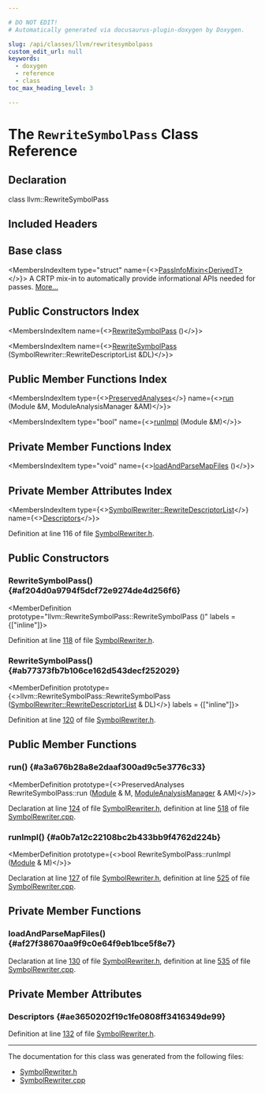 ```yaml
---

# DO NOT EDIT!
# Automatically generated via docusaurus-plugin-doxygen by Doxygen.

slug: /api/classes/llvm/rewritesymbolpass
custom_edit_url: null
keywords:
  - doxygen
  - reference
  - class
toc_max_heading_level: 3

---
```





# The `RewriteSymbolPass` Class Reference

<DoxygenPage pluginConfig={pluginConfig}>



## Declaration

<CodeBlock>class llvm::RewriteSymbolPass</CodeBlock>

## Included Headers

<IncludesList>
<IncludesListItem
  filePath="llvm/Transforms/Utils/SymbolRewriter.h"
  permalink="/docs/api/files/include/include/llvm/include/llvm/transforms/include/llvm/transforms/utils/symbolrewriter-h"
  isLocal="true" />
</IncludesList>

## Base class

<MembersIndex>

<MembersIndexItem
  type="struct"
  name={<><a href="/docs/api/structs/llvm/passinfomixin">PassInfoMixin&lt;DerivedT&gt;</a></>}>
A CRTP mix-in to automatically provide informational APIs needed for passes. <a href="/docs/api/structs/llvm/passinfomixin/#details">More...</a>
</MembersIndexItem>

</MembersIndex>

## Public Constructors Index

<MembersIndex>

<MembersIndexItem
  name={<><a href="#af204d0a9794f5dcf72e9274de4d256f6">RewriteSymbolPass</a> ()</>}>
</MembersIndexItem>

<MembersIndexItem
  name={<><a href="#ab77373fb7b106ce162d543decf252029">RewriteSymbolPass</a> (SymbolRewriter::RewriteDescriptorList &amp;DL)</>}>
</MembersIndexItem>

</MembersIndex>

## Public Member Functions Index

<MembersIndex>

<MembersIndexItem
  type={<><a href="/docs/api/classes/llvm/preservedanalyses">PreservedAnalyses</a></>}
  name={<><a href="#a3a676b28a8e2daaf300ad9c5e3776c33">run</a> (Module &amp;M, ModuleAnalysisManager &amp;AM)</>}>
</MembersIndexItem>

<MembersIndexItem
  type="bool"
  name={<><a href="#a0b7a12c22108bc2b433bb9f4762d224b">runImpl</a> (Module &amp;M)</>}>
</MembersIndexItem>

</MembersIndex>

## Private Member Functions Index

<MembersIndex>

<MembersIndexItem
  type="void"
  name={<><a href="#af27f38670aa9f9c0e64f9eb1bce5f8e7">loadAndParseMapFiles</a> ()</>}>
</MembersIndexItem>

</MembersIndex>

## Private Member Attributes Index

<MembersIndex>

<MembersIndexItem
  type={<><a href="/docs/api/namespaces/llvm/symbolrewriter/#a0595c7fd39f8a8f9819d30602e4335f7">SymbolRewriter::RewriteDescriptorList</a></>}
  name={<><a href="#ae3650202f19c1fe0808ff3416349de99">Descriptors</a></>}>
</MembersIndexItem>

</MembersIndex>


Definition at line 116 of file <a href="/docs/api/files/include/include/llvm/include/llvm/transforms/include/llvm/transforms/utils/symbolrewriter-h">SymbolRewriter.h</a>.

<SectionDefinition>

## Public Constructors

### RewriteSymbolPass() {#af204d0a9794f5dcf72e9274de4d256f6}

<MemberDefinition
  prototype="llvm::RewriteSymbolPass::RewriteSymbolPass ()"
  labels = {["inline"]}>

Definition at line <a href="/docs/api/files/include/include/llvm/include/llvm/transforms/include/llvm/transforms/utils/symbolrewriter-h/#l00118">118</a> of file <a href="/docs/api/files/include/include/llvm/include/llvm/transforms/include/llvm/transforms/utils/symbolrewriter-h">SymbolRewriter.h</a>.
</MemberDefinition>

### RewriteSymbolPass() {#ab77373fb7b106ce162d543decf252029}

<MemberDefinition
  prototype={<>llvm::RewriteSymbolPass::RewriteSymbolPass (<a href="/docs/api/namespaces/llvm/symbolrewriter/#a0595c7fd39f8a8f9819d30602e4335f7">SymbolRewriter::RewriteDescriptorList</a> &amp; DL)</>}
  labels = {["inline"]}>

Definition at line <a href="/docs/api/files/include/include/llvm/include/llvm/transforms/include/llvm/transforms/utils/symbolrewriter-h/#l00120">120</a> of file <a href="/docs/api/files/include/include/llvm/include/llvm/transforms/include/llvm/transforms/utils/symbolrewriter-h">SymbolRewriter.h</a>.
</MemberDefinition>

</SectionDefinition>

<SectionDefinition>

## Public Member Functions

### run() {#a3a676b28a8e2daaf300ad9c5e3776c33}

<MemberDefinition
  prototype={<>PreservedAnalyses RewriteSymbolPass::run (<a href="/docs/api/classes/llvm/module">Module</a> &amp; M, <a href="/docs/api/namespaces/llvm/#af9c9208365fd9ce11392b4d79485e259">ModuleAnalysisManager</a> &amp; AM)</>}>

Declaration at line <a href="/docs/api/files/include/include/llvm/include/llvm/transforms/include/llvm/transforms/utils/symbolrewriter-h/#l00124">124</a> of file <a href="/docs/api/files/include/include/llvm/include/llvm/transforms/include/llvm/transforms/utils/symbolrewriter-h">SymbolRewriter.h</a>, definition at line <a href="/docs/api/files/lib/lib/transforms/lib/transforms/utils/symbolrewriter-cpp/#l00518">518</a> of file <a href="/docs/api/files/lib/lib/transforms/lib/transforms/utils/symbolrewriter-cpp">SymbolRewriter.cpp</a>.
</MemberDefinition>

### runImpl() {#a0b7a12c22108bc2b433bb9f4762d224b}

<MemberDefinition
  prototype={<>bool RewriteSymbolPass::runImpl (<a href="/docs/api/classes/llvm/module">Module</a> &amp; M)</>}>

Declaration at line <a href="/docs/api/files/include/include/llvm/include/llvm/transforms/include/llvm/transforms/utils/symbolrewriter-h/#l00127">127</a> of file <a href="/docs/api/files/include/include/llvm/include/llvm/transforms/include/llvm/transforms/utils/symbolrewriter-h">SymbolRewriter.h</a>, definition at line <a href="/docs/api/files/lib/lib/transforms/lib/transforms/utils/symbolrewriter-cpp/#l00525">525</a> of file <a href="/docs/api/files/lib/lib/transforms/lib/transforms/utils/symbolrewriter-cpp">SymbolRewriter.cpp</a>.
</MemberDefinition>

</SectionDefinition>

<SectionDefinition>

## Private Member Functions

### loadAndParseMapFiles() {#af27f38670aa9f9c0e64f9eb1bce5f8e7}

<MemberDefinition
  prototype="void RewriteSymbolPass::loadAndParseMapFiles ()">

Declaration at line <a href="/docs/api/files/include/include/llvm/include/llvm/transforms/include/llvm/transforms/utils/symbolrewriter-h/#l00130">130</a> of file <a href="/docs/api/files/include/include/llvm/include/llvm/transforms/include/llvm/transforms/utils/symbolrewriter-h">SymbolRewriter.h</a>, definition at line <a href="/docs/api/files/lib/lib/transforms/lib/transforms/utils/symbolrewriter-cpp/#l00535">535</a> of file <a href="/docs/api/files/lib/lib/transforms/lib/transforms/utils/symbolrewriter-cpp">SymbolRewriter.cpp</a>.
</MemberDefinition>

</SectionDefinition>

<SectionDefinition>

## Private Member Attributes

### Descriptors {#ae3650202f19c1fe0808ff3416349de99}

<MemberDefinition
  prototype="SymbolRewriter::RewriteDescriptorList llvm::RewriteSymbolPass::Descriptors">

Definition at line <a href="/docs/api/files/include/include/llvm/include/llvm/transforms/include/llvm/transforms/utils/symbolrewriter-h/#l00132">132</a> of file <a href="/docs/api/files/include/include/llvm/include/llvm/transforms/include/llvm/transforms/utils/symbolrewriter-h">SymbolRewriter.h</a>.
</MemberDefinition>

</SectionDefinition>

<hr/>

The documentation for this class was generated from the following files:

<ul>
<li><a href="/docs/api/files/include/include/llvm/include/llvm/transforms/include/llvm/transforms/utils/symbolrewriter-h">SymbolRewriter.h</a></li>
<li><a href="/docs/api/files/lib/lib/transforms/lib/transforms/utils/symbolrewriter-cpp">SymbolRewriter.cpp</a></li>
</ul>

</DoxygenPage>
